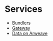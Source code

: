 # Services

- [Bundlers](./services/bundlers)
- [Gateway](./services/gateway)
- [Data on Arweave](./services/data-on-arweave/irys-sdk/)
